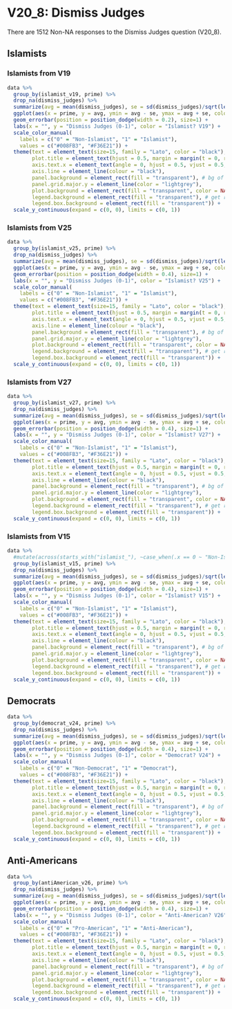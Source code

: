 # V20_8: Dismiss Judges

There are 1512 Non-NA responses to the Dismiss Judges question (V20_8). 

## Islamists

### Islamists from V19

```r

data %>% 
  group_by(islamist_v19, prime) %>%
  drop_na(dismiss_judges) %>% 
  summarize(avg = mean(dismiss_judges), se = sd(dismiss_judges)/sqrt(length(dismiss_judges))) %>%
  ggplot(aes(x = prime, y = avg, ymin = avg - se, ymax = avg + se, color = islamist_v19)) +
  geom_errorbar(position = position_dodge(width = 0.2), size=1) +
  labs(x = "", y = "Dismiss Judges (0-1)", color = "Islamist? V19") +
  scale_color_manual(
    labels = c("0" = "Non-Islamist", "1" = "Islamist"), 
    values = c("#008FB3", "#F36E21")) +
  theme(text = element_text(size=15, family = "Lato", color = "black"), 
        plot.title = element_text(hjust = 0.5, margin = margin(t = 0, r = 0, b = 20, l = 0)),
        axis.text.x = element_text(angle = 0, hjust = 0.5, vjust = 0.5, color = "black"),
        axis.line = element_line(colour = "black"),
        panel.background = element_rect(fill = "transparent"), # bg of the panel
        panel.grid.major.y = element_line(color = "lightgrey"),
        plot.background = element_rect(fill = "transparent", color = NA), # bg of the plot
        legend.background = element_rect(fill = "transparent"), # get rid of legend bg
        legend.box.background = element_rect(fill = "transparent")) +
  scale_y_continuous(expand = c(0, 0), limits = c(0, 1))

```

### Islamists from V25

```r

data %>% 
  group_by(islamist_v25, prime) %>%
  drop_na(dismiss_judges) %>% 
  summarize(avg = mean(dismiss_judges), se = sd(dismiss_judges)/sqrt(length(dismiss_judges))) %>%
  ggplot(aes(x = prime, y = avg, ymin = avg - se, ymax = avg + se, color = islamist_v25)) + 
  geom_errorbar(position = position_dodge(width = 0.4), size=1) +
  labs(x = "", y = "Dismiss Judges (0-1)", color = "Islamist? V25") +
  scale_color_manual(
    labels = c("0" = "Non-Islamist", "1" = "Islamist"), 
    values = c("#008FB3", "#F36E21")) +
  theme(text = element_text(size=15, family = "Lato", color = "black"), 
        plot.title = element_text(hjust = 0.5, margin = margin(t = 0, r = 0, b = 20, l = 0)),
        axis.text.x = element_text(angle = 0, hjust = 0.5, vjust = 0.5, color = "black"),
        axis.line = element_line(colour = "black"),
        panel.background = element_rect(fill = "transparent"), # bg of the panel
        panel.grid.major.y = element_line(color = "lightgrey"),
        plot.background = element_rect(fill = "transparent", color = NA), # bg of the plot
        legend.background = element_rect(fill = "transparent"), # get rid of legend bg
        legend.box.background = element_rect(fill = "transparent")) +
  scale_y_continuous(expand = c(0, 0), limits = c(0, 1))


```

### Islamists from V27

```r

data %>% 
  group_by(islamist_v27, prime) %>%
  drop_na(dismiss_judges) %>% 
  summarize(avg = mean(dismiss_judges), se = sd(dismiss_judges)/sqrt(length(dismiss_judges))) %>%
  ggplot(aes(x = prime, y = avg, ymin = avg - se, ymax = avg + se, color = islamist_v27)) + 
  geom_errorbar(position = position_dodge(width = 0.4), size=1) +
  labs(x = "", y = "Dismiss Judges (0-1)", color = "Islamist? V27") +
  scale_color_manual(
    labels = c("0" = "Non-Islamist", "1" = "Islamist"), 
    values = c("#008FB3", "#F36E21")) +
  theme(text = element_text(size=15, family = "Lato", color = "black"), 
        plot.title = element_text(hjust = 0.5, margin = margin(t = 0, r = 0, b = 20, l = 0)),
        axis.text.x = element_text(angle = 0, hjust = 0.5, vjust = 0.5, color = "black"),
        axis.line = element_line(colour = "black"),
        panel.background = element_rect(fill = "transparent"), # bg of the panel
        panel.grid.major.y = element_line(color = "lightgrey"),
        plot.background = element_rect(fill = "transparent", color = NA), # bg of the plot
        legend.background = element_rect(fill = "transparent"), # get rid of legend bg
        legend.box.background = element_rect(fill = "transparent")) +
  scale_y_continuous(expand = c(0, 0), limits = c(0, 1))


```

### Islamists from V15

```r

data %>% 
  #mutate(across(starts_with("islamist_"), ~case_when(.x == 0 ~ "Non-Islamist", .x == 1 ~ "Islamist"))) %>%
  group_by(islamist_v15, prime) %>%
  drop_na(dismiss_judges) %>% 
  summarize(avg = mean(dismiss_judges), se = sd(dismiss_judges)/sqrt(length(dismiss_judges))) %>%
  ggplot(aes(x = prime, y = avg, ymin = avg - se, ymax = avg + se, color = islamist_v15)) + 
  geom_errorbar(position = position_dodge(width = 0.4), size=1) +
  labs(x = "", y = "Dismiss Judges (0-1)", color = "Islamist? V15") +
  scale_color_manual(
    labels = c("0" = "Non-Islamist", "1" = "Islamist"), 
    values = c("#008FB3", "#F36E21")) +
  theme(text = element_text(size=15, family = "Lato", color = "black"), 
        plot.title = element_text(hjust = 0.5, margin = margin(t = 0, r = 0, b = 20, l = 0)),
        axis.text.x = element_text(angle = 0, hjust = 0.5, vjust = 0.5, color = "black"),
        axis.line = element_line(colour = "black"),
        panel.background = element_rect(fill = "transparent"), # bg of the panel
        panel.grid.major.y = element_line(color = "lightgrey"),
        plot.background = element_rect(fill = "transparent", color = NA), # bg of the plot
        legend.background = element_rect(fill = "transparent"), # get rid of legend bg
        legend.box.background = element_rect(fill = "transparent")) +
  scale_y_continuous(expand = c(0, 0), limits = c(0, 1))


```

## Democrats

```r

data %>% 
  group_by(democrat_v24, prime) %>%
  drop_na(dismiss_judges) %>% 
  summarize(avg = mean(dismiss_judges), se = sd(dismiss_judges)/sqrt(length(dismiss_judges))) %>%
  ggplot(aes(x = prime, y = avg, ymin = avg - se, ymax = avg + se, color = democrat_v24)) + 
  geom_errorbar(position = position_dodge(width = 0.4), size=1) +
  labs(x = "", y = "Dismiss Judges (0-1)", color = "Democrat? V24") +
  scale_color_manual(
    labels = c("0" = "Non-Democrat", "1" = "Democrat"), 
    values = c("#008FB3", "#F36E21")) +
  theme(text = element_text(size=15, family = "Lato", color = "black"), 
        plot.title = element_text(hjust = 0.5, margin = margin(t = 0, r = 0, b = 20, l = 0)),
        axis.text.x = element_text(angle = 0, hjust = 0.5, vjust = 0.5, color = "black"),
        axis.line = element_line(colour = "black"),
        panel.background = element_rect(fill = "transparent"), # bg of the panel
        panel.grid.major.y = element_line(color = "lightgrey"),
        plot.background = element_rect(fill = "transparent", color = NA), # bg of the plot
        legend.background = element_rect(fill = "transparent"), # get rid of legend bg
        legend.box.background = element_rect(fill = "transparent")) +
  scale_y_continuous(expand = c(0, 0), limits = c(0, 1))


```

## Anti-Americans

```r

data %>% 
  group_by(antiAmerican_v26, prime) %>%
  drop_na(dismiss_judges) %>% 
  summarize(avg = mean(dismiss_judges), se = sd(dismiss_judges)/sqrt(length(dismiss_judges))) %>%
  ggplot(aes(x = prime, y = avg, ymin = avg - se, ymax = avg + se, color = antiAmerican_v26)) + 
  geom_errorbar(position = position_dodge(width = 0.4), size=1) +
  labs(x = "", y = "Dismiss Judges (0-1)", color = "Anti-American? V26") +
  scale_color_manual(
    labels = c("0" = "Pro-American", "1" = "Anti-American"), 
    values = c("#008FB3", "#F36E21")) +
  theme(text = element_text(size=15, family = "Lato", color = "black"), 
        plot.title = element_text(hjust = 0.5, margin = margin(t = 0, r = 0, b = 20, l = 0)),
        axis.text.x = element_text(angle = 0, hjust = 0.5, vjust = 0.5, color = "black"),
        axis.line = element_line(colour = "black"),
        panel.background = element_rect(fill = "transparent"), # bg of the panel
        panel.grid.major.y = element_line(color = "lightgrey"),
        plot.background = element_rect(fill = "transparent", color = NA), # bg of the plot
        legend.background = element_rect(fill = "transparent"), # get rid of legend bg
        legend.box.background = element_rect(fill = "transparent")) +
  scale_y_continuous(expand = c(0, 0), limits = c(0, 1))


```
